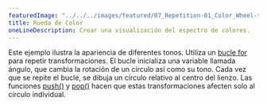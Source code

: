 ---
featuredImage: "../../../images/featured/07_Repetition-01_Color_Wheel-thumbnail.png"
title: Rueda de Color
oneLineDescription: Crear una visualización del espectro de colores.
---

Este ejemplo ilustra la apariencia de diferentes tonos. Utiliza un <a href="https://p5js.org/reference/p5/for" target="_blank">bucle for </a> para repetir transformaciones. 
El bucle inicializa una variable llamada ángulo, que cambia la rotación de un círculo así como su tono. 
Cada vez que se repite el bucle, se dibuja un círculo relativo al centro del lienzo. 
Las funciones <a href="https://p5js.org/reference/p5/push" target="_blank">push()</a> y <a href="https://p5js.org/reference/p5/pop" target="_blank">pop()</a> hacen que estas 
transformaciones afecten solo al círculo individual.